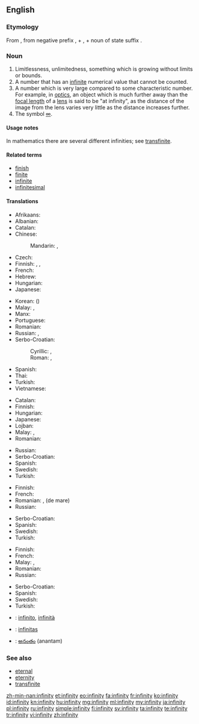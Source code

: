 ==English==

===Etymology===
From {{etyl|la}} {{term|infinitas||unlimitedness|lang=la}}, from negative prefix {{term|in-||not|lang=la}}, + {{term|finis||end|lang=la}}, + noun of state suffix {{term|-tas|lang=la}}.

===Noun===
{{en-noun|infinities|-}}

# Limitlessness, unlimitedness, something which is growing without limits or bounds.
# A number that has an [[infinite]] numerical value that cannot be counted.
# A number which is very large compared to some characteristic number.  For example, in [[optics]], an object which is much further away than the [[focal length]] of a [[lens]] is said to be "at infinity", as the distance of the image from the lens varies very little as the distance increases further.
# The symbol [[∞]].

====Usage notes====
In mathematics there are several different infinities; see [[transfinite]].

====Related terms====
* [[finish]]
* [[finite]]
* [[infinite]]
* [[infinitesimal]]

====Translations====
{{trans-top|limitlessness, unlimitedness, something which is growing without limits or bounds}}
* Afrikaans: {{t-|af|oneindigheid}}
* Albanian: {{t-|sq|pafundësi|f}}
* Catalan: {{t-|ca|infinitat|f}}
* Chinese:
*: Mandarin: {{t-|cmn|無限|sc=Hani}}, {{t-|cmn|无限|tr=wúxiàn|sc=Hani}}
* Czech: {{t-|cs|nekonečno|n}}
* Finnish: {{t-|fi|äärettömyys}}, {{t-|fi|loputtomuus}}, {{t-|fi|rajattomuus}}
* French: {{t+|fr|infinité|f}}
* Hebrew: {{t-|he|אינסוף|m|tr=einsóf|alt=אֵינְסוֹף|sc=Hebr}}
* Hungarian: {{t+|hu|végtelenség}}
* Japanese: {{t+|ja|無限|tr=むげん, mugen}}
{{trans-mid}}
* Korean: {{t+|ko|무한|tr=muhan|sc=Hang}} ({{t+|ko|無限|sc=Hani}})
* Malay: {{t-|ms|ketidakterhinggaan}}, {{t-|ms|infiniti}}
* Manx: {{t-|gv|neuyerinaght|f}}
* Portuguese: {{t+|pt|infinito|m}}
* Romanian: {{t-|ro|infinitate|f}}
* Russian: {{t+|ru|бесконечность|f|tr=beskonéčnost’}}, {{t+|ru|безграничность|f|tr=bezgraníčnost’}}
* Serbo-Croatian:
*: Cyrillic: {{t-|sh|бесконачност|f}}, {{t-|sh|бескрајност|f}}
*: Roman: {{t-|sh|beskonačnost|f}}, {{t-|sh|beskrajnost|f}}
* Spanish: {{t-|es|infinidad|f}}
* Thai: {{t-|th|อินฟินิตี้|tr=infinitī|sc=Thai}}
* Turkish: {{t+|tr|sonsuzluk}}
* Vietnamese: {{t+|vi|vô cực}}
{{trans-bottom}}

{{trans-top|a number that has an infinite, uncountable numerical value}}
* Catalan: {{t-|ca|infinitat|f}}
* Finnish: {{t+|fi|ääretön}}
* Hungarian: {{t|hu|végtelen (szám)}}
* Japanese: {{t-|ja|無限大|tr=むげんだい, mugendai}}
* Lojban: {{t-|jbo|ci'i}}
* Malay: {{t-|ms|ketidakterhinggaan}}, {{t-|ms|infiniti}}
* Romanian: {{t-|ro|infinit|n}}
{{trans-mid}}
* Russian: {{t+|ru|бесконечность|f|tr=beskonéčnost’}}
* Serbo-Croatian: {{t-|sh|beskonačnost|f|alt=bȅskonačnōst}}
* Spanish: {{t+|es|infinito|m}}
* Swedish: {{t+|sv|oändlighet|c}}
* Turkish: {{t+|tr|sonsuz}}
{{trans-bottom}}

{{trans-top|a number which is very large compared to some characteristic number}}
* Finnish: {{t+|fi|ääretön}}
* French: {{t+|fr|infini|m}}
* Romanian: {{t-|ro|infinit|n}}, {{t-|ro|nesfârșit|n}} (de mare)
* Russian: {{t+|ru|бесконечность|f|tr=beskonéčnost’}}
{{trans-mid}}
* Serbo-Croatian: {{t-|sh|beskonačnost|f|alt=bȅskonačnōst}}
* Spanish: {{t-|es|infinidad|f}}
* Swedish: {{t+|sv|oändlighet|c}}
* Turkish: {{t+|tr|sonsuz}}
{{trans-bottom}}

{{trans-top|the symbol ∞}}
* Finnish: {{t+|fi|ääretön}}
* French: {{t+|fr|infini|m}}
* Malay: {{t-|ms|ketidakterhinggaan}}, {{t-|ms|infiniti}}
* Romanian: {{t-|ro|infinit}}
* Russian: {{t+|ru|бесконечность|f|tr=beskonéčnost’}}
{{trans-mid}}
* Serbo-Croatian: {{t-|sh|beskonačnost|f|alt=bȅskonačnōst}}
* Spanish: {{t+|es|infinito|m}}
* Swedish: {{t-|sv|oändlighetstecken|n}}
* Turkish: {{t+|tr|sonsuz}}
{{trans-bottom}}

{{checktrans-top}}
* {{ttbc|it}}: [[infinito]], [[infinità]]
* {{ttbc|la}}: [[infinitas]] {{f}}
{{trans-mid}}
* {{ttbc|te}}: [[అనంతం]] (anantam)
{{trans-bottom}}

===See also===
* [[eternal]]
* [[eternity]]
* [[transfinite]]

[[zh-min-nan:infinity]]
[[et:infinity]]
[[eo:infinity]]
[[fa:infinity]]
[[fr:infinity]]
[[ko:infinity]]
[[id:infinity]]
[[kn:infinity]]
[[hu:infinity]]
[[mg:infinity]]
[[ml:infinity]]
[[my:infinity]]
[[ja:infinity]]
[[pl:infinity]]
[[ru:infinity]]
[[simple:infinity]]
[[fi:infinity]]
[[sv:infinity]]
[[ta:infinity]]
[[te:infinity]]
[[tr:infinity]]
[[vi:infinity]]
[[zh:infinity]]